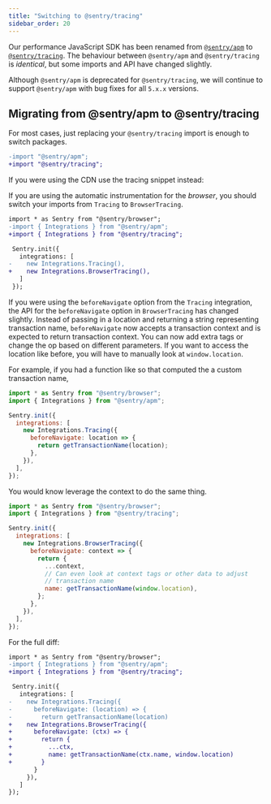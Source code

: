 ```yaml
---
title: "Switching to @sentry/tracing"
sidebar_order: 20
---
```


Our performance JavaScript SDK has been renamed from [`@sentry/apm`](https://www.npmjs.com/package/@sentry/apm) to [`@sentry/tracing`](https://www.npmjs.com/package/@sentry/tracing). The behaviour between `@sentry/apm` and `@sentry/tracing` is _identical_, but some imports and API have changed slightly.

Although `@sentry/apm` is deprecated for `@sentry/tracing`, we will continue to support `@sentry/apm` with bug fixes for all `5.x.x` versions.

## Migrating from @sentry/apm to @sentry/tracing

For most cases, just replacing your `@sentry/tracing` import is enough to switch packages.

```diff
-import "@sentry/apm";
+import "@sentry/tracing";
```

If you were using the CDN use the tracing snippet instead:

<JsCdnTag tracing />

If you are using the automatic instrumentation for the _browser_, you should switch your imports from `Tracing` to `BrowserTracing`.

```diff
import * as Sentry from "@sentry/browser";
-import { Integrations } from "@sentry/apm";
+import { Integrations } from "@sentry/tracing";

 Sentry.init({
   integrations: [
-    new Integrations.Tracing(),
+    new Integrations.BrowserTracing(),
   ]
 });
```

If you were using the `beforeNavigate` option from the `Tracing` integration, the API for the `beforeNavigate` option in `BrowserTracing` has changed slightly. Instead of passing in a location and returning a string representing transaction name, `beforeNavigate` now accepts a transaction context and is expected to return transaction context. You can now add extra tags or change the op based on different parameters. If you want to access the location like before, you will have to manually look at `window.location`.

For example, if you had a function like so that computed the a custom transaction name,

```javascript
import * as Sentry from "@sentry/browser";
import { Integrations } from "@sentry/apm";

Sentry.init({
  integrations: [
    new Integrations.Tracing({
      beforeNavigate: location => {
        return getTransactionName(location);
      },
    }),
  ],
});
```

You would know leverage the context to do the same thing.

```javascript
import * as Sentry from "@sentry/browser";
import { Integrations } from "@sentry/tracing";

Sentry.init({
  integrations: [
    new Integrations.BrowserTracing({
      beforeNavigate: context => {
        return {
          ...context,
          // Can even look at context tags or other data to adjust
          // transaction name
          name: getTransactionName(window.location),
        };
      },
    }),
  ],
});
```

For the full diff:

```diff
import * as Sentry from "@sentry/browser";
-import { Integrations } from "@sentry/apm";
+import { Integrations } from "@sentry/tracing";

 Sentry.init({
   integrations: [
-    new Integrations.Tracing({
-      beforeNavigate: (location) => {
-        return getTransactionName(location)
+    new Integrations.BrowserTracing({
+      beforeNavigate: (ctx) => {
+        return {
+          ...ctx,
+          name: getTransactionName(ctx.name, window.location)
+        }
       }
     }),
   ]
});
```
